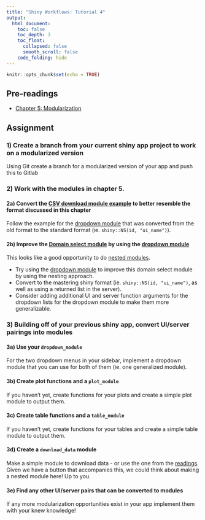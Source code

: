```yaml
---
title: "Shiny Workflows: Tutorial 4"
output: 
  html_document:
    toc: false
    toc_depth: 3
    toc_float:
      collapsed: false
      smooth_scroll: false
    code_folding: hide
---
```


```r
knitr::opts_chunk$set(echo = TRUE)
```

## Pre-readings

- [Chapter 5: Modularization](https://b-klaver.github.io/shinyWorkflows/modularization.html)

## Assignment

### 1) Create a branch from your current shiny app project to work on a modularized version

Using Git create a branch for a modularized version of your app and push this to Gitlab

### 2) Work with the modules in chapter 5. 

#### 2a) Convert the [CSV download module example](https://b-klaver.github.io/shinyWorkflows/modularization.html#csv-download-module) to better resemble the format discussed in this chapter

Follow the example for the [dropdown module](https://b-klaver.github.io/shinyWorkflows/modularization.html#csv-download-module) that was converted from the old format to the standard format (ie. `shiny::NS(id, "ui_name")`).

#### 2b) Improve the [Domain select module](https://b-klaver.github.io/shinyWorkflows/modularization.html#domain-select-module) by using the [dropdown module](https://b-klaver.github.io/shinyWorkflows/modularization.html#dropdown-module)

This looks like a good opportunity to do [nested modules](https://b-klaver.github.io/shinyWorkflows/modularization.html#modules-inside-of-modules). 

- Try using the [dropdown module](https://b-klaver.github.io/shinyWorkflows/modularization.html#dropdown-module) to improve this domain select module by using the nesting approach.   
- Convert to the mastering shiny format (ie. `shiny::NS(id, "ui_name")`, as well as using a returned list in the server).    
- Consider adding additional UI and server function arguments for the dropdown lists for the dropdown module to make them more generalizable.

### 3) Building off of your previous shiny app, convert UI/server pairings into modules

#### 3a) Use your `dropdown_module`

For the two dropdown menus in your sidebar, implement a dropdown module that you can use for both of them (ie. one generalized module).

#### 3b) Create plot functions and a `plot_module`

If you haven't yet, create functions for your plots and create a simple plot module to output them.

#### 3c) Create table functions and a `table_module`

If you haven't yet, create functions for your tables and create a simple table module to output them.

#### 3d) Create a `download_data` module

Make a simple module to download data - or use the one from the [readings]((https://b-klaver.github.io/shinyWorkflows/modularization.html#csv-download-module)). Given we have a button that accompanies this, we could think about making a nested module here! Up to you.

#### 3e) Find any other UI/server pairs that can be converted to modules

If any more modularization opportunities exist in your app implement them with your knew knowledge!

